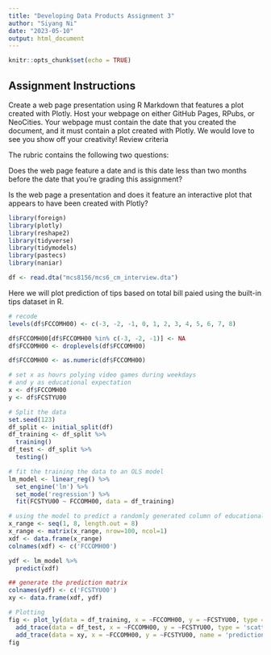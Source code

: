 ```yaml
---
title: "Developing Data Products Assignment 3"
author: "Siyang Ni"
date: "2023-05-10"
output: html_document
---
```


```r
knitr::opts_chunk$set(echo = TRUE)
```


## Assignment Instructions
Create a web page presentation using R Markdown that features a plot created with Plotly. Host your webpage on either GitHub Pages, RPubs, or NeoCities. Your webpage must contain the date that you created the document, and it must contain a plot created with Plotly. We would love to see you show off your creativity! Review criteria

The rubric contains the following two questions:

Does the web page feature a date and is this date less than two months before the date that you’re grading this assignment?

Is the web page a presentation and does it feature an interactive plot that appears to have been created with Plotly?

```r
library(foreign)
library(plotly)
library(reshape2)
library(tidyverse)
library(tidymodels)
library(pastecs)
library(naniar)

df <- read.dta("mcs8156/mcs6_cm_interview.dta")
```

Here we will plot prediction of tips based on total bill paied using the built-in tips dataset in R.

```r
# recode
levels(df$FCCOMH00) <- c(-3, -2, -1, 0, 1, 2, 3, 4, 5, 6, 7, 8)

df$FCCOMH00[df$FCCOMH00 %in% c(-3, -2, -1)] <- NA
df$FCCOMH00 <- droplevels(df$FCCOMH00)

df$FCCOMH00 <- as.numeric(df$FCCOMH00)

# set x as hours polying video games during weekdays 
# and y as educational expectation
x <- df$FCCOMH00
y <- df$FCSTYU00

# Split the data
set.seed(123)
df_split <- initial_split(df)
df_training <- df_split %>% 
  training()
df_test <- df_split %>% 
  testing()

# fit the training the data to an OLS model
lm_model <- linear_reg() %>% 
  set_engine('lm') %>% 
  set_mode('regression') %>%
  fit(FCSTYU00 ~ FCCOMH00, data = df_training) 

# using the model to predict a randomly generated column of educational expectation
x_range <- seq(1, 8, length.out = 8)
x_range <- matrix(x_range, nrow=100, ncol=1)
xdf <- data.frame(x_range)
colnames(xdf) <- c('FCCOMH00')

ydf <- lm_model %>%
  predict(xdf) 

## generate the prediction matrix
colnames(ydf) <- c('FCSTYU00')
xy <- data.frame(xdf, ydf) 

# Plotting
fig <- plot_ly(data = df_training, x = ~FCCOMH00, y = ~FCSTYU00, type = 'scatter', name = 'train', mode = 'markers', alpha = 0.65) %>% 
  add_trace(data = df_test, x = ~FCCOMH00, y = ~FCSTYU00, type = 'scatter', name = 'test', mode = 'markers', alpha = 0.65 ) %>% 
  add_trace(data = xy, x = ~FCCOMH00, y = ~FCSTYU00, name = 'prediction', mode = 'lines', alpha = 1)
fig

 

```



